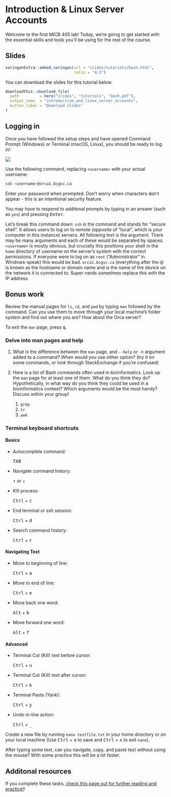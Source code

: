 # Introduction & Linux Server Accounts

Welcome to the first MICB 405 lab! Today, we're going to get started with the essential skills and tools you'll be using for the rest of the course.

## Slides

```r
xaringanExtra::embed_xaringan(url = "slides/tutorials/bash.html",
                              ratio = "4:3")
```

You can download the slides for this tutorial below.

```r
downloadthis::download_file(
  path         = here("slides", "tutorials", "bash.pdf"),
  output_name  = "introduction_and_linux_server_accounts",
  button_label = "Download slides"
)
```

## Logging in

Once you have followed the setup steps and have opened Command Prompt (Windows) or Terminal (macOS, Linux), you should be ready to log in!

![](https://media2.giphy.com/media/LcfBYS8BKhCvK/giphy.gif?cid=ecf05e4747b1d69a24ea3b94dd23c9634105af0c7416ebb9&rid=giphy.gif){style="display: block; margin-left: auto; margin-right: auto;"}

Use the following command, replacing `<username>` with your actual username:

```bash
ssh <username>@orca1.bcgsc.ca
```

Enter your password when prompted. Don't worry when characters don't appear - this is an intentional security feature.

You may have to respond to additonal prompts by typing in an answer (such as `yes`) and pressing <kbd>Enter</kbd>.

Let's break this command down: `ssh` is the command and stands for "secure shell". It allows users to log on to remote (opposite of "local", which is your computer in this instance) servers. All following text is the argument. There may be many arguments and each of these would be separated by spaces. `<username>` is mostly obvious, but crucially this positions your shell in the `home` directory of username on the server's system with the correct permissions. If everyone were to log on as `root` ("Administrator" in Windows-speak) this would be bad. `orca1.bcgsc.ca` (everything after the `@`) is known as the hostname or domain name and is the name of the device on the network it is connected to. Super-nerds sometimes replace this with the IP address.

## Bonus work

Review the manual pages for `ls`, `cd`, and `pwd` by typing `man` followed by the command. Can you use them to move through your local machine's folder system and find out where you are? How about the Orca server?

To exit the `man` page, press <kbd>q</kbd>.

### Delve into man pages and help

1.  What is the difference between the `man` page, and `--help` or `-h` argument added to a command? When would you use either option? (try it on some commands, or look through StackExchange if you're confused)

1.  Here is a list of Bash commands often used in bioinformatics. Look up the `man` page for at least one of them. What do you think they do? Hypothetically, in what way do you think they could be used in a bioinformatics context? Which arguments would be the most handy? Discuss within your group!

    1.  `grep`
    1.  `tr`
    1.  `awk`

### Terminal keyboard shortcuts

#### Basics

-   Autocomplete command:

    <kbd>TAB</kbd>
    
-   Navigate command history:

    <kbd>↑</kbd> or <kbd>↓</kbd>
    
-   Kill process:

    <kbd>Ctrl</kbd> + <kbd>c</kbd>
    
-   End terminal or ssh session:

    <kbd>Ctrl</kbd> + <kbd>d</kbd>
    
-   Search command history:

    <kbd>Ctrl</kbd> + <kbd>r</kbd>

#### Navigating Text

-   Move to beginning of line:

    <kbd>Ctrl</kbd> + <kbd>a</kbd>
    
-   Move to end of line:

    <kbd>Ctrl</kbd> + <kbd>e</kbd>
    
-   Move back one word:

    <kbd>Alt</kbd> + <kbd>b</kbd>
    
-   Move forward one word:

    <kbd>Alt</kbd> + <kbd>f</kbd>

#### Advanced

-   Terminal Cut (Kill) text before cursor:

    <kbd>Ctrl</kbd> + <kbd>u</kbd>
    
-   Terminal Cut (Kill) text after cursor:

    <kbd>Ctrl</kbd> + <kbd>k</kbd>
    
-   Terminal Paste (Yank):

    <kbd>Ctrl</kbd> + <kbd>y</kbd>
    
-   Undo in-line action:

    <kbd>Ctrl</kbd> + <kbd>_</kbd>

Create a new file by running `nano testfile.txt` in your home directory or on your local machine (Use <kbd>Ctrl</kbd> + <kbd>o</kbd> to save and <kbd>Ctrl</kbd> + <kbd>x</kbd> to exit `nano`).

After typing some text, can you navigate, copy, and paste text without using the mouse? With some practice this will be a lot faster.

## Additonal resources

If you complete these tasks, [check this page out for further reading and practice!](https://educe-ubc.github.io/MICB405/resources.html)!
